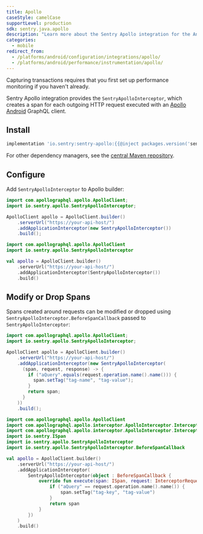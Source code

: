 ```yaml
---
title: Apollo
caseStyle: camelCase
supportLevel: production
sdk: sentry.java.apollo
description: "Learn more about the Sentry Apollo integration for the Android SDK."
categories:
  - mobile
redirect_from:
  - /platforms/android/configuration/integrations/apollo/
  - /platforms/android/performance/instrumentation/apollo/
---
```


<Note>

Capturing transactions requires that you first <PlatformLink to="/performance/">set up performance monitoring</PlatformLink> if you haven't already.

</Note>

Sentry Apollo integration provides the `SentryApolloInterceptor`, which creates a span for each outgoing HTTP request executed with an [Apollo Android](https://github.com/apollographql/apollo-android) GraphQL client.

## Install

```groovy {tabTitle:Gradle}
implementation 'io.sentry:sentry-apollo:{{@inject packages.version('sentry.java.apollo', '5.2.0') }}'
```

For other dependency managers, see the [central Maven repository](https://search.maven.org/artifact/io.sentry/sentry-apollo).

## Configure

Add `SentryApolloInterceptor` to Apollo builder:

```java
import com.apollographql.apollo.ApolloClient;
import io.sentry.apollo.SentryApolloInterceptor;

ApolloClient apollo = ApolloClient.builder()
    .serverUrl("https://your-api-host/")
    .addApplicationInterceptor(new SentryApolloInterceptor())
    .build();
```

```kotlin
import com.apollographql.apollo.ApolloClient
import io.sentry.apollo.SentryApolloInterceptor

val apollo = ApolloClient.builder()
    .serverUrl("https://your-api-host/")
    .addApplicationInterceptor(SentryApolloInterceptor())
    .build()
```

## Modify or Drop Spans

Spans created around requests can be modified or dropped using `SentryApolloInterceptor.BeforeSpanCallback` passed to `SentryApolloInterceptor`:

```java
import com.apollographql.apollo.ApolloClient;
import io.sentry.apollo.SentryApolloInterceptor;

ApolloClient apollo = ApolloClient.builder()
    .serverUrl("https://your-api-host/")
    .addApplicationInterceptor(new SentryApolloInterceptor(
      (span, request, response) -> {
        if ("aQuery".equals(request.operation.name().name())) {
          span.setTag("tag-name", "tag-value");
        }
        return span;
      }
    ))
    .build();
```

```kotlin
import com.apollographql.apollo.ApolloClient
import com.apollographql.apollo.interceptor.ApolloInterceptor.InterceptorRequest
import com.apollographql.apollo.interceptor.ApolloInterceptor.InterceptorResponse
import io.sentry.ISpan
import io.sentry.apollo.SentryApolloInterceptor
import io.sentry.apollo.SentryApolloInterceptor.BeforeSpanCallback

val apollo = ApolloClient.builder()
    .serverUrl("https://your-api-host/")
    .addApplicationInterceptor(
        SentryApolloInterceptor(object : BeforeSpanCallback {
            override fun execute(span: ISpan, request: InterceptorRequest, response: InterceptorResponse?): ISpan {
                if ("aQuery" == request.operation.name().name()) {
                    span.setTag("tag-key", "tag-value")
                }
                return span
            }
        })
    )
    .build()
```
